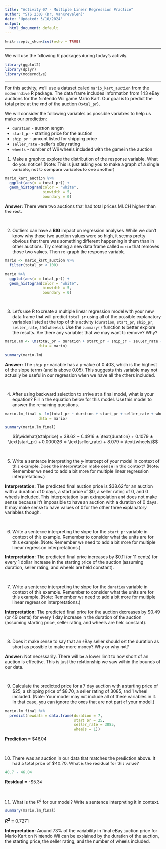 ```yaml
---
title: "Activity 07 - Multiple Linear Regression Practice"
author: "STS 2300 (Dr. VanKrevelen)"
date: 'Updated: 3/10/2024'
output:
  html_document: default
---
```


```r
knitr::opts_chunk$set(echo = TRUE)
```

---

We will use the following R packages during today's activity.

```r
library(ggplot2)
library(dplyr)
library(moderndive)
```

---

For this activity, we'll use a dataset called `mario_kart_auction` from the `modenrndive` R package. The data frame includes information from 143 eBay auctions for the Nintendo Wii game Mario Kart. Our goal is to predict the total price at the end of the auction (`total_pr`).

We will consider the following variables as possible variables to help us make our prediction:

  - `duration` - auction length
  - `start_pr` - starting price for the auction
  - `ship_pr` - amount listed for shipping price
  - `seller_rate` - seller's eBay rating
  - `wheels` - number of Wii wheels included with the game in the auction


1. Make a graph to explore the distribution of the response variable. What do you notice? (Note: This is just asking you to make a graph of a single variable, not to compare variables to one another)

```r
mario_kart_auction %>%
  ggplot(aes(x = total_pr)) +
  geom_histogram(color = "white", 
                 binwidth = 5, 
                 boundary = 0)
```

**Answer:** There were two auctions that had total prices MUCH higher than the rest.

<br>


2. Outliers can have a **BIG** impact on regression analyses. While we don't know why those two auction values were so high, it seems pretty obvious that there was something different happening in them than in other auctions. Try creating a new data frame called `mario` that removes those two values. Then re-graph the response variable.

```r
mario <- mario_kart_auction %>%
  filter(total_pr < 100)

mario %>%
  ggplot(aes(x = total_pr)) +
  geom_histogram(color = "white", 
                 binwidth = 5, 
                 boundary = 0)
```

<br>


3. Let's use R to create a multiple linear regression model with your new data frame that will predict `total_pr` using all of the possible explanatory variables listed at the top of this activity (`duration`, `start_pr`, `ship_pr`, `seller_rate`, and `wheels`). Use the `summary()` function to better explore the results. Are there any variables that we may want to remove? Why?

```r
mario.lm <- lm(total_pr ~ duration + start_pr + ship_pr + seller_rate + wheels, 
               data = mario)

summary(mario.lm)
```

**Answer:** The `ship_pr` variable has a p-value of 0.403, which is the highest of the slope terms (and is above 0.05). This suggests this variable may not actually be useful in our regression when we have all the others included.

<br>


4. After using backward selection to arrive at a final model, what is your equation? Fill in the equation below for this model. Use this model to answer the remaining questions.

```r
mario.lm_final <- lm(total_pr ~ duration + start_pr + seller_rate + wheels, 
               data = mario)

summary(mario.lm_final)
```

$$\widehat{totalprice} = 38.62 − 0.4916 ∗ \text{duration} + 0.1079 ∗ \text{start_pr} + 0.000026 ∗ \text{seller_rate} + 8.079 ∗ \text{wheels}$$

<br>


5. Write a sentence interpreting the y-intercept of your model in context of this example. Does the interpretation make sense in this context? (Note: Remember we need to add a bit more for multiple linear regression interpretations.)

**Interpretation:** The predicted final auction price is \$38.62 for an auction with a duration of 0 days, a start price of \$0, a seller rating of 0, and 0 wheels included. This interpretation is an extrapolation and does not make sense because it’s impossible to have an auction with a duration of 0 days. It may make sense to have values of 0 for the other three explanatory variables though.

<br>


6. Write a sentence interpreting the slope for the `start_pr` variable in context of this example. Remember to consider what the units are for this example. (Note: Remember we need to add a bit more for multiple linear regression interpretations.)

**Interpretation:** The predicted final price increases by \$0.11 (or 11 cents) for every 1 dollar increase in the starting price of the auction (assuming duration, seller rating, and wheels are held constant).

<br>


7. Write a sentence interpreting the slope for the `duration` variable in context of this example. Remember to consider what the units are for this example. (Note: Remember we need to add a bit more for multiple linear regression interpretations.)

**Interpretation:** The predicted final price for the auction decreases by \$0.49 (or 49 cents) for every 1 day increase in the duration of the auction (assuming starting price, seller rating, and wheels are held constant).



<br>


8. Does it make sense to say that an eBay seller should set the duration as short as possible to make more money? Why or why not?

**Answer:** Not necessarily. There will be a lower limit to how short of an auction is effective. This is just the relationship we saw within the bounds of our data.

<br>


9. Calculate the predicted price for a 7 day auction with a starting price of \$25, a shipping price of \$8.70, a seller rating of 3085, and 1 wheel included. (Note: Your model may not include all of these variables in it. In that case, you can ignore the ones that are not part of your model.)

```r
mario.lm_final %>%
  predict(newdata = data.frame(duration = 7, 
                               start_pr = 25,
                               seller_rate = 3085,
                               wheels = 1))
```

**Prediction =** \$46.04

<br>


10. There was an auction in our data that matches the prediction above. It had a total price of \$40.70. What is the residual for this value?

```r
40.7 - 46.04
```

**Residual =** -\$5.34

<br>


11. What is the $R^2$ for our model? Write a sentence interpreting it in context.

```r
summary(mario.lm_final)
```

**$R^2$ =** 0.7271

**Interpretation:** Around 73% of the variability in final eBay auction price for Mario Kart on Nintendo Wii can be explained by the duration of the auction, the starting price, the seller rating, and the number of wheels included.

<br>

